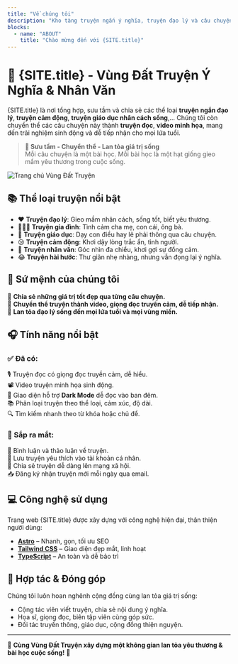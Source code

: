 ```yaml
---
title: "Về chúng tôi"
description: "Kho tàng truyện ngắn ý nghĩa, truyện đạo lý và câu chuyện nhân văn, được chuyển thể thành truyện đọc truyền cảm hứng."
blocks:
  - name: "ABOUT"
    title: "Chào mừng đến với {SITE.title}"
---
```



# 📖 {SITE.title} - Vùng Đất Truyện Ý Nghĩa & Nhân Văn

{SITE.title} là nơi tổng hợp, sưu tầm và chia sẻ các thể loại **truyện ngắn đạo lý**, **truyện cảm động**, **truyện giáo dục nhân cách sống**,... Chúng tôi còn chuyển thể các câu chuyện này thành **truyện đọc**, **video minh họa**, mang đến trải nghiệm sinh động và dễ tiếp nhận cho mọi lứa tuổi.

> **🌟 Sưu tầm - Chuyển thể - Lan tỏa giá trị sống**  
> Mỗi câu chuyện là một bài học. Mỗi bài học là một hạt giống gieo mầm yêu thương trong cuộc sống.

<Image
  src={screenshot}
  alt="Trang chủ Vùng Đất Truyện"
  layout="responsive"
  class="rounded-lg shadow-xl"
/>

## 📚 Thể loại truyện nổi bật

- ❤️ **Truyện đạo lý**: Gieo mầm nhân cách, sống tốt, biết yêu thương.
- 👨‍👩‍👧 **Truyện gia đình**: Tình cảm cha mẹ, con cái, ông bà.
- 🧠 **Truyện giáo dục**: Dạy con điều hay lẽ phải thông qua câu chuyện.
- 😢 **Truyện cảm động**: Khơi dậy lòng trắc ẩn, tình người.
- 🤝 **Truyện nhân văn**: Góc nhìn đa chiều, khơi gợi sự đồng cảm.
- 😂 **Truyện hài hước**: Thư giãn nhẹ nhàng, nhưng vẫn đọng lại ý nghĩa.

## 🎯 Sứ mệnh của chúng tôi

🔹 **Chia sẻ những giá trị tốt đẹp qua từng câu chuyện.**  
🔹 **Chuyển thể truyện thành video, giọng đọc truyền cảm, dễ tiếp nhận.**  
🔹 **Lan tỏa đạo lý sống đến mọi lứa tuổi và mọi vùng miền.**

## 🎧 Tính năng nổi bật

### ✅ Đã có:

🎙 Truyện đọc có giọng đọc truyền cảm, dễ hiểu.  
📽 Video truyện minh họa sinh động.  
🌙 Giao diện hỗ trợ **Dark Mode** dễ đọc vào ban đêm.  
📚 Phân loại truyện theo thể loại, cảm xúc, độ dài.  
🔍 Tìm kiếm nhanh theo từ khóa hoặc chủ đề.

### 🚀 Sắp ra mắt:

💬 Bình luận và thảo luận về truyện.  
📌 Lưu truyện yêu thích vào tài khoản cá nhân.  
📢 Chia sẻ truyện dễ dàng lên mạng xã hội.  
📥 Đăng ký nhận truyện mới mỗi ngày qua email.

## 💻 Công nghệ sử dụng

Trang web {SITE.title} được xây dựng với công nghệ hiện đại, thân thiện người dùng:

- **[Astro](https://astro.build/)** – Nhanh, gọn, tối ưu SEO
- **[Tailwind CSS](https://tailwindcss.com/)** – Giao diện đẹp mắt, linh hoạt
- **[TypeScript](https://www.typescriptlang.org/)** – An toàn và dễ bảo trì

## 🙌 Hợp tác & Đóng góp

Chúng tôi luôn hoan nghênh cộng đồng cùng lan tỏa giá trị sống:

- Cộng tác viên viết truyện, chia sẻ nội dung ý nghĩa.
- Họa sĩ, giọng đọc, biên tập viên cùng góp sức.
- Đối tác truyền thông, giáo dục, cộng đồng thiện nguyện.

---

📢 **Cùng Vùng Đất Truyện xây dựng một không gian lan tỏa yêu thương & bài học cuộc sống!** 🌱
